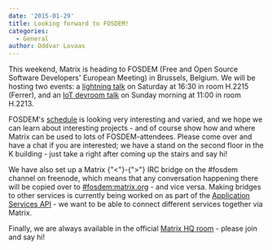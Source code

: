 ```yaml
---
date: '2015-01-29'
title: Looking forward to FOSDEM!
categories:
  - General
author: Oddvar Lovaas
---
```


This weekend, Matrix is heading to FOSDEM (Free and Open Source Software Developers' European Meeting) in Brussels, Belgium. We will be hosting two events: a <a href="https://fosdem.org/2015/schedule/event/matrix/" title="lightning talk">lightning talk</a> on Saturday at 16:30 in room H.2215 (Ferrer), and an <a href="https://fosdem.org/2015/schedule/event/deviot04/" title="IoT devroom talk">IoT devroom talk</a> on Sunday morning at 11:00 in room H.2213.
 
FOSDEM's <a href="https://fosdem.org/2015/schedule/" title="schedule">schedule</a> is looking very interesting and varied, and we hope we can learn about interesting projects - and of course show how and where Matrix can be used to lots of FOSDEM-attendees. Please come over and have a chat if you are interested; we have a stand on the second floor in the K building - just take a right after coming up the stairs and say hi! 
 
We have also set up a Matrix {"<"}-{">"} IRC bridge on the #fosdem channel on freenode, which means that any conversation happening there will be copied over to <a href="/beta/#/room/#fosdem:matrix.org" title="#fosdem:matrix.org">#fosdem:matrix.org</a> - and vice versa. Making bridges to other services is currently being worked on as part of the <a href="https://github.com/matrix-org/matrix-doc/blob/application-services/drafts/application_services.rst" title="Application Services API">Application Services API</a> - we want to be able to connect different services together via Matrix.
 
Finally, we are always available in the official <a href="/beta/#/room/#matrix:matrix.org" title="Matrix HQ room">Matrix HQ room</a> - please join and say hi!
